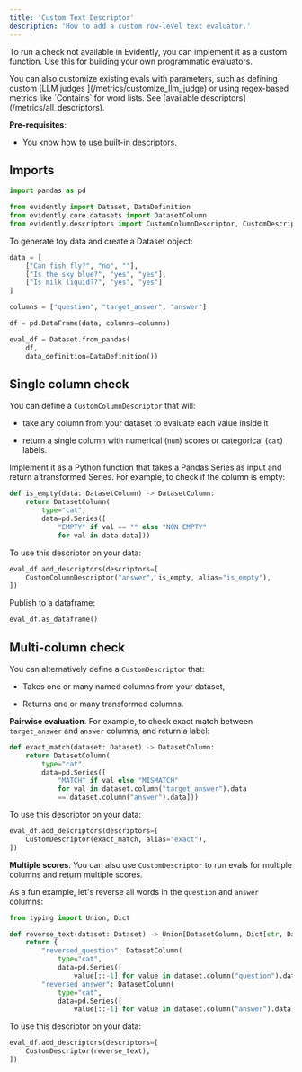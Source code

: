 ```yaml
---
title: 'Custom Text Descriptor'
description: 'How to add a custom row-level text evaluator.'
---
```


To run a check not available in Evidently, you can implement it as a custom function. Use this for building your own programmatic evaluators.

<Tip>
  You can also customize existing evals with parameters, such as defining custom [LLM judges ](/metrics/customize_llm_judge) or using regex-based metrics like `Contains` for word lists. See [available descriptors](/metrics/all_descriptors).
</Tip>

**Pre-requisites**:

* You know how to use built-in [descriptors](/docs/library/descriptors).

## Imports

```python
import pandas as pd

from evidently import Dataset, DataDefinition
from evidently.core.datasets import DatasetColumn
from evidently.descriptors import CustomColumnDescriptor, CustomDescriptor
```

<Accordion title="Toy data to run the example" defaultOpen={false}>
  To generate toy data and create a Dataset object:

  ```python
  data = [
      ["Can fish fly?", "no", ""],
      ["Is the sky blue?", "yes", "yes"],
      ["Is milk liquid??", "yes", "yes"]
  ]

  columns = ["question", "target_answer", "answer"]

  df = pd.DataFrame(data, columns=columns)

  eval_df = Dataset.from_pandas(
      df,
      data_definition=DataDefinition())
  ```
</Accordion>

## Single column check

You can define a `CustomColumnDescriptor` that will:

* take any column from your dataset to evaluate each value inside it

* return a single column with numerical (`num`) scores or categorical (`cat`) labels.

Implement it as a Python function that takes a Pandas Series as input and return a transformed Series. For example, to check if the column is empty:

```python
def is_empty(data: DatasetColumn) -> DatasetColumn:
    return DatasetColumn(
        type="cat",
        data=pd.Series([
            "EMPTY" if val == "" else "NON EMPTY"
            for val in data.data]))
```

To use this descriptor on your data:

```python
eval_df.add_descriptors(descriptors=[
    CustomColumnDescriptor("answer", is_empty, alias="is_empty"),
])
```

Publish to a dataframe:

```python
eval_df.as_dataframe()
```

## Multi-column check

You can alternatively define a `CustomDescriptor` that:

* Takes one or many named columns from your dataset,

* Returns one or many transformed columns.

**Pairwise evaluation**. For example, to check exact match between `target_answer` and `answer` columns, and return a label:

```python
def exact_match(dataset: Dataset) -> DatasetColumn:
    return DatasetColumn(
        type="cat",
        data=pd.Series([
            "MATCH" if val else "MISMATCH"
            for val in dataset.column("target_answer").data
            == dataset.column("answer").data]))
```

To use this descriptor on your data:

```python
eval_df.add_descriptors(descriptors=[
    CustomDescriptor(exact_match, alias="exact"),
])
```

**Multiple scores**. You can also use `CustomDescriptor` to run evals for multiple columns and return multiple scores.

As a fun example, let's reverse all words in the `question` and `answer` columns:

```python
from typing import Union, Dict

def reverse_text(dataset: Dataset) -> Union[DatasetColumn, Dict[str, DatasetColumn]]:
    return {
        "reversed_question": DatasetColumn(
            type="cat",
            data=pd.Series([
                value[::-1] for value in dataset.column("question").data])),
        "reversed_answer": DatasetColumn(
            type="cat",
            data=pd.Series([
                value[::-1] for value in dataset.column("answer").data]))}
```

To use this descriptor on your data:

```python
eval_df.add_descriptors(descriptors=[
    CustomDescriptor(reverse_text),
])
```